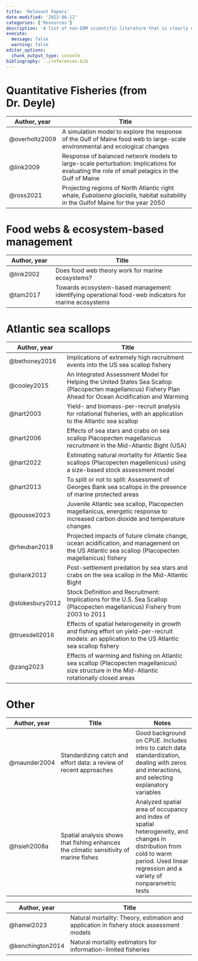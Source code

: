 ```yaml
---
title: 'Relevant Papers'
date-modified: '2023-06-12'
categories: ['Resources']
description: 'A list of non-EDM scientific literature that is clearly or potentially related to my project. Papers related to EDM can be found on the Intro to EDM page.'
execute: 
  message: false
  warning: false
editor_options: 
  chunk_output_type: console
bibliography: ../references.bib
---
```


# Quantitative Fisheries (from Dr. Deyle)

| Author, year   | Title                                                                                                                                        |
|------------------|-----------------------------------------------------|
| @overholtz2009 | A simulation model to explore the response of the Gulf of Maine food web to large-scale environmental and ecological changes                 |
| @link2009      | Response of balanced network models to large-scale perturbation: Implications for evaluating the role of small pelagics in the Gulf of Maine |
| @ross2021      | Projecting regions of North Atlantic right whale, *Eubalaena glacialis*, habitat suitability in the Gulfof Maine for the year 2050           |

# Food webs & ecosystem-based management

| Author, year | Title                                                                                                 |
|------------------|------------------------------------------------------|
| @link2002    | Does food web theory work for marine ecosystems?                                                      |
| @tam2017     | Towards ecosystem-based management: identifying operational food-web indicators for marine ecosystems |

# Atlantic sea scallops

| Author, year    | Title                                                                                                                                                      |
|-------------------|------------------------------------------------------|
| @bethoney2016   | Implications of extremely high recruitment events into the US sea scallop fishery                                                                          |
| @cooley2015     | An Integrated Assessment Model for Helping the United States Sea Scallop (Placopecten magellanicus) Fishery Plan Ahead for Ocean Acidification and Warming |
| @hart2003       | Yield- and biomass-per-recruit analysis for rotational fisheries, with an application to the Atlantic sea scallop                                          |
| @hart2006       | Effects of sea stars and crabs on sea scallop Placopecten magellanicus recruitment in the Mid-Atlantic Bight (USA)                                         |
| @hart2022       | Estimating natural mortality for Atlantic Sea scallops (Placopecten magellenicus) using a size-based stock assessment model                                |
| @hart2013       | To split or not to split: Assessment of Georges Bank sea scallops in the presence of marine protected areas                                                |
| @pousse2023     | Juvenile Atlantic sea scallop, Placopecten magellanicus, energetic response to increased carbon dioxide and temperature changes                            |
| @rheuban2018    | Projected impacts of future climate change, ocean acidification, and management on the US Atlantic sea scallop (Placopecten magellanicus) fishery          |
| @shank2012      | Post-settlement predation by sea stars and crabs on the sea scallop in the Mid-Atlantic Bight                                                              |
| @stokesbury2012 | Stock Definition and Recruitment: Implications for the U.S. Sea Scallop (Placopecten magellanicus) Fishery from 2003 to 2011                               |
| @truesdell2016  | Effects of spatial heterogeneity in growth and fishing effort on yield-per-recruit models: an application to the US Atlantic sea scallop fishery           |
| @zang2023       | Effects of warming and fishing on Atlantic sea scallop (Placopecten magellanicus) size structure in the Mid-Atlantic rotationally closed areas             |

# Other

| Author, year | Title                                                                                  | Notes                                                                                                                                                                                    |
|-------------------|------------------------------|------------------------|
| @maunder2004 | Standardizing catch and effort data: a review of recent approaches                     | Good background on CPUE. Includes intro to catch data standardization, dealing with zeros and interactions, and selecting explanatory variables                                          |
| @hsieh2008a  | Spatial analysis shows that fishing enhances the climatic sensitivity of marine fishes | Analyzed spatial area of occupancy and index of spatial heterogeneity, and changes in distribution from cold to warm period. Used linear regression and a variety of nonparametric tests |

| Author, year     | Title                                                                                    |
|-------------------|-----------------------------------------------------|
| @hamel2023       | Natural mortality: Theory, estimation and application in fishery stock assessment models |
| @kenchington2014 | Natural mortality estimators for information-limited fisheries                           |
